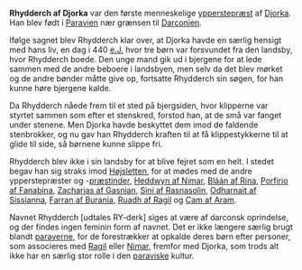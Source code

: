 {{title:Rhydderch af Djorka}}
{{author:Laura Holmegaard}}
{{timestamp:2009-10-04T08:56:31Z}}
{{copyright:Rhydderch af Djorka}}
'''Rhydderch af Djorka''' var den første menneskelige [[ypperstepræst]] af [[Djorka]]. Han blev født i [[Paravien]] nær grænsen til [[Darconien]].

Ifølge sagnet blev Rhydderch klar over, at Djorka havde en særlig hensigt med hans liv, en dag i 440 [[e.J.]] hvor tre børn var forsvundet fra den landsby, hvor Rhydderch boede. Den unge mand gik ud i bjergene for at lede sammen med de andre beboere i landsbyen, men selv da det blev mørket og de andre bønder måtte give op, fortsatte Rhydderch sin søgen, for han kunne høre bjergene kalde.

Da Rhydderch nåede frem til et sted på bjergsiden, hvor klipperne var styrtet sammen som efter et stenskred, forstod han, at de små var fanget under stenene. Men Djorka havde beskyttet dem imod de faldende stenbrokker, og nu gav han Rhydderch kraften til at få klippestykkerne til at glide til side, så børnene kunne slippe fri.

Rhydderch blev ikke i sin landsby for at blive fejret som en helt. I stedet begav han sig straks imod [[Højsletten]], for at mødes med de andre ypperstepræster og -[[ypperstepræstinde|præstinder]], [[Heddwyn af Nimar]], [[Bláán af Rina]], [[Porfirio af Fanabina]], [[Zacharias af Gasnian]], [[Sini af Rasnasolin]], [[Odharnait af Sissianna]], [[Farran af Burania]], [[Ruadh af Ragil]] og [[Cam af Aram]].

Navnet Rhydderch [udtales RY-derk] siges at være af darconsk oprindelse, og der findes ingen feminin form af navnet. Det er ikke længere særlig brugt blandt [[paraver|paraverne]], for de forestrækker at opkalde deres børn efter personer, som associeres med [[Ragil]] eller [[Nimar]], fremfor med Djorka, som trods alt ikke har en særlig stor rolle i den [[paravisk|paraviske]] kultur.